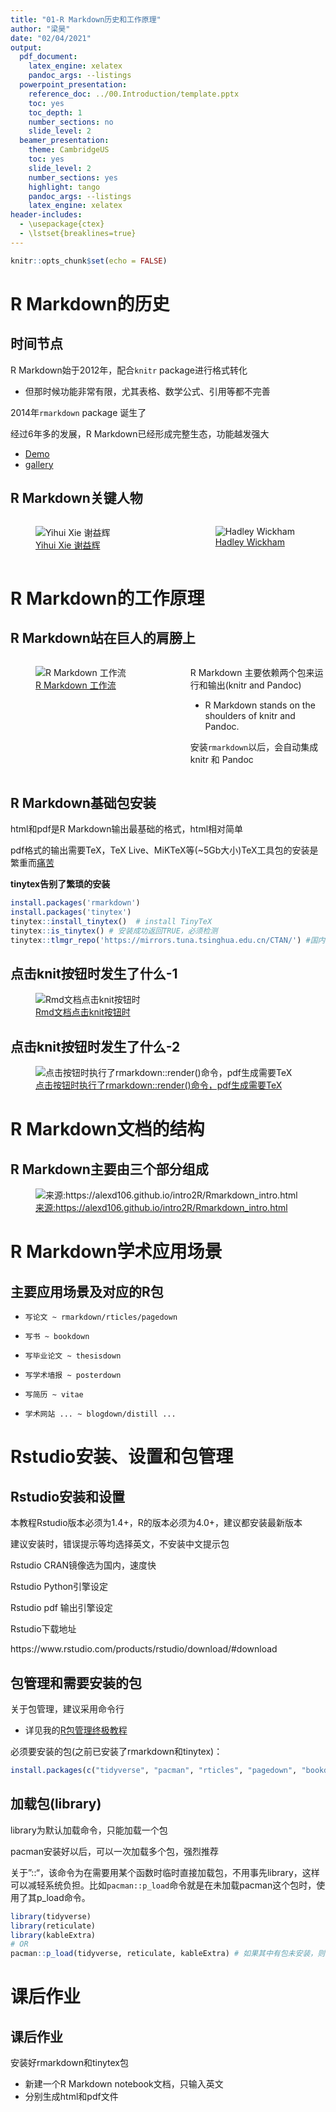 ---
title: "01-R Markdown历史和工作原理"
author: "梁昊"
date: "02/04/2021"
output:
  pdf_document: 
    latex_engine: xelatex
    pandoc_args: --listings
  powerpoint_presentation:
    reference_doc: ../00.Introduction/template.pptx
    toc: yes
    toc_depth: 1
    number_sections: no
    slide_level: 2
  beamer_presentation: 
    theme: CambridgeUS
    toc: yes
    slide_level: 2
    number_sections: yes
    highlight: tango
    pandoc_args: --listings
    latex_engine: xelatex
header-includes:
  - \usepackage{ctex}
  - \lstset{breaklines=true}
---

```{r setup, include=FALSE}
knitr::opts_chunk$set(echo = FALSE)
```

# R Markdown的历史

## 时间节点

R Markdown始于2012年，配合`knitr` package进行格式转化

-   但那时候功能非常有限，尤其表格、数学公式、引用等都不完善

2014年`rmarkdown` package 诞生了

经过6年多的发展，R Markdown已经形成完整生态，功能越发强大

  -   [Demo](https://rstudio.com/resources/rstudioconf-2020/one-r-markdown-document-fourteen-demos/)
  -   [gallery](https://rmarkdown.rstudio.com/gallery.html)

## R Markdown关键人物

::: {.columns}
::: {.column width="40%"}
![[Yihui Xie 谢益辉](https://cosx.org/2016/01/interview-of-xieyihui/)](images/xie.png)

:::

::: {.column width="30%"}
![[Hadley Wickham](http://hadley.nz/)](images/HadleyWickham.jpg)
:::
:::

# R Markdown的工作原理

## R Markdown站在巨人的肩膀上

::: {.columns}
::: {.column width="40%"}
![[R Markdown 工作流](https://#)](images/rmd_flow.png)

:::

::: {.column width="30%"}
R Markdown 主要依赖两个包来运行和输出(knitr and Pandoc)

  -   R Markdown stands on the shoulders of knitr and Pandoc.

安装`rmarkdown`以后，会自动集成knitr 和 Pandoc


:::
:::


## R Markdown基础包安装

html和pdf是R Markdown输出最基础的格式，html相对简单

pdf格式的输出需要TeX，TeX Live、MiKTeX等(~5Gb大小)TeX工具包的安装是繁重而[痛苦](https://yihui.org/tinytex/pain/)

**tinytex告别了繁琐的安装**

```{r install, eval=FALSE, echo=TRUE, warning=FALSE}
install.packages('rmarkdown')
install.packages('tinytex')
tinytex::install_tinytex()  # install TinyTeX
tinytex::is_tinytex() # 安装成功返回TRUE，必须检测
tinytex::tlmgr_repo('https://mirrors.tuna.tsinghua.edu.cn/CTAN/') #国内镜像

```

## 点击knit按钮时发生了什么-1

![[Rmd文档点击knit按钮时](http://#)](images/knit_rm.png)

## 点击knit按钮时发生了什么-2

![[点击按钮时执行了rmarkdown::render()命令，pdf生成需要TeX](http://#)](images/htmlvpdf.png)



# R Markdown文档的结构

## R Markdown主要由三个部分组成

![[来源:https://alexd106.github.io/intro2R/Rmarkdown_intro.html](https://alexd106.github.io/intro2R/Rmarkdown_intro.html)](images/rm_anatomy.png)

# R Markdown学术应用场景

## 主要应用场景及对应的R包


  -     写论文 ~ rmarkdown/rticles/pagedown
  -     写书 ~ bookdown
  -     写毕业论文 ~ thesisdown
  -     写学术墙报 ~ posterdown
  -     写简历 ~ vitae
  -     学术网站 ... ~ blogdown/distill ...

# Rstudio安装、设置和包管理

## Rstudio安装和设置

本教程Rstudio版本必须为1.4+，R的版本必须为4.0+，建议都安装最新版本

建议安装时，错误提示等均选择英文，不安装中文提示包

Rstudio CRAN镜像选为国内，速度快

Rstudio Python引擎设定

Rstudio pdf 输出引擎设定


Rstudio下载地址

https://www.rstudio.com/products/rstudio/download/#download

## 包管理和需要安装的包

关于包管理，建议采用命令行

  -   详见我的[R包管理终极教程](https://www.jianshu.com/p/0733946efae9)
  
必须要安装的包(之前已安装了rmarkdown和tinytex)：
  
```{r installpackages, echo=TRUE, eval=FALSE, warning=FALSE}
install.packages(c("tidyverse", "pacman", "rticles", "pagedown", "bookdown", "reticulate", "kableExtra") )

```

## 加载包(library)

library为默认加载命令，只能加载一个包

pacman安装好以后，可以一次加载多个包，强烈推荐

关于"::"，该命令为在需要用某个函数时临时直接加载包，不用事先library，这样可以减轻系统负担。比如`pacman::p_load`命令就是在未加载pacman这个包时，使用了其p_load命令。

```{r librarypackages, echo=TRUE, eval=FALSE, warning=FALSE}
library(tidyverse)
library(reticulate)
library(kableExtra)
# OR
pacman::p_load(tidyverse, reticulate, kableExtra) # 如果其中有包未安装，则该条命令会安装并加载它

```

# 课后作业

## 课后作业

安装好rmarkdown和tinytex包

  -   新建一个R Markdown notebook文档，只输入英文
  -   分别生成html和pdf文件
